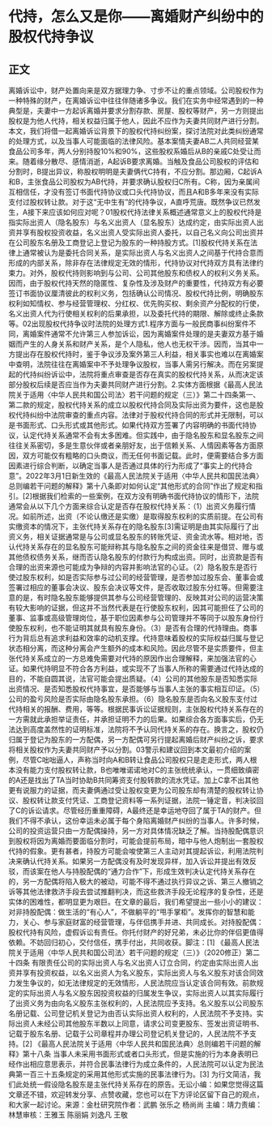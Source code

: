 # 代持，怎么又是你——离婚财产纠纷中的股权代持争议
## 正文
离婚诉讼中，财产处置向来是双方据理力争、寸步不让的重点领域。公司股权作为一种特殊的财产，在离婚诉讼中往往伴随诸多争议。我们在实务中经常遇到的一种典型是，夫妻中一方起诉离婚并要求分割存款、房屋、股权等财产，另一方则提出股权是为他人代持，相关权益归属于他人，因此不应作为夫妻共同财产进行分割。本文，我们将借一起离婚诉讼背景下的股权代持纠纷案，探讨法院对此类纠纷通常的处理方式，以及当事人可能面临的法律风险。基本案情夫妻AB二人共同经营某食品公司多年，两人分别持股10%和90%，这些股权系婚后从B的亲戚C处受让而来。随着缘分散尽、感情消逝，A起诉B要求离婚。当触及食品公司股权的评估和分割时，B提出异议，称股权明明是夫妻俩代C持有，不应分割。那边厢，C起诉A和B，主张食品公司股权为AB代持，并要求确认股权归C所有。C称，因为亲属间互相信任，才没有签订书面代持协议或口头代持协议，而且A和B多年来没有实际支付过股权转让款。对于这“无中生有”的代持争议，A直呼荒唐。既然争议已然发生，A接下来应该如何应对呢？01股权代持法律关系概述通常意义上的股权代持是指实际出资人（隐名股东）与名义出资人（显名股东）达成约定，由实际出资人出资并享有股权投资收益，名义出资人受实际出资人委托，以自己名义向公司出资并在公司股东名册及工商登记上登记为股东的一种持股方式。[1]股权代持关系在法律上通常被认为是委托合同关系，是实际出资人与名义出资人之间基于代持合意而形成的内部关系，除非存在法律规定无效的情形，代持协议对代持双方具有法律约束力。对外，股权代持则影响到与公司、公司其他股东和债权人的权利义务关系。因而，由于股权代持天然的隐匿性、复杂性及涉及财产的重要性，代持双方有必要签订书面协议厘清彼此的权利义务，包括确认公司情况、股权代持比例，明确股东权利如知情权、参与经营管理权、分红权、优先购买权、剩余资产分配权的行使，名义出资人代为行使相关权利的后果承担，以及委托代持的期限、解除或终止条款等。02出现股权代持争议时法院的处理方式1.程序方面与一般民商事纠纷案件不同，离婚案件通常不允许第三人参加诉讼，因为离婚案件处理的是夫妻双方基于婚姻而产生的人身关系和财产关系，是个人隐私，他人也无权干涉。因而，当其中一方提出存在股权代持时，鉴于争议涉及案外第三人利益，相关事实也难以在离婚案中查明，法院往往在离婚案中不予处理争议股权，当事人需另行解决。而在另案提起的代持纠纷诉讼中，法院将重点审查是否存在真实的股权代持关系，从而决定该部分股权后续是否应当作为夫妻共同财产进行分割。2.实体方面根据《最高人民法院关于适用〈中华人民共和国公司法〉若干问题的规定（三）》第二十四条第一、第二款的规定，股权代持关系的成立以股权代持合同及实际出资为要件，这也是股权代持纠纷中法院审查的重点内容。法律对于股权代持合同的形式并无限制，可以是书面形式、口头形式或其他形式。如果代持双方签署了内容明确的书面代持协议，认定代持关系通常不会有太多困难。但实践中，由于隐名股东和显名股东之间往往关系密切，多是生意伙伴或者亲朋好友，出于信赖关系、人情因素等各方面原因，双方可能仅有粗略的口头商议，而无任何书面记载。此时，便需要结合多方面因素进行综合判断，以确定当事人是否通过具体的行为形成了“事实上的代持合意”。2022年3月1日新生效的《最高人民法院关于适用〈中华人民共和国民法典〉总则编若干问题的解释》第十八条即对如何认定“其他形式的合同”作出了规定和指引。[2]根据我们检索的一些案例，在双方没有明确书面代持协议的情形下，法院通常会从以下几个方面来综合认定是否存在股权代持关系：（1）出资义务履行情况。如前所述，出资（不论认缴还是实缴）是取得股东权利的实质前提。在公司有实缴资本的情况下，主张代持关系存在的隐名股东[3]需证明是由其实际履行了出资义务，相关证据通常是与公司或显名股东的转账凭证、资金流水等。相对地，否认代持关系存在的显名股东可能辩称其与隐名股东之间的资金往来是借贷、赠与或其他债权债务关系，继而否认隐名股东的付款行为构成出资。同时，出资款是否有合理的出资来源也可能成为争辩的内容并影响法官的心证。（2）隐名股东是否行使过股东权利，如是否实际参与过公司的经营管理，是否参加过股东会、董事会或签署过相应的董事会决议、股东会决议等文件，是否收取过股东分红等。但需要注意的是，有时隐名股东能够提供其参与公司经营管理的、反映其对公司的运营决策有较大影响的证据，但这并不当然代表是在行使股东权利，因其可能担任了公司的董事、监事或高级管理岗位，基于职位因素参与公司管理并不等同于以股东身份行使股东权利，也不能证明其就具有股东身份。（3）是否有合理的代持理由。商事行为背后总有追求利益和效率的动机支撑。代持意味着股权的实际权益归属与登记状态相分离，而这种分离会产生额外的成本和风险。因此尽管不是实质要件，但主张代持关系成立的一方总难免需要对代持的原因作出合理解释，来加强法官的心证。如果代持明显不符合各方利益，或实现不了当事人所称的需要通过代持达成的目的，不能自圆其说，法官可能会提出质疑。（4）公司的其他股东是否知悉实际出资情况、是否知悉股权代持事宜，是否能够与当事人主张的事实相互印证。（5）公司的盈亏风险是否实际由隐名股东承担。（6）隐名股东是否向名义股东支付过代持相关的报酬、费用，等等。根据民事诉讼证据规则，主张股权代持关系存在的一方需就此承担举证责任，并承担证明不力的后果。如果综合各方面事实后，仍无法达到高度盖然性的证明标准，法院将不予认同代持关系的存在。换言之，股权仍归属于登记为股东的一方配偶，另一方配偶可另行提起离婚后财产纠纷之诉，要求将相关股权作为夫妻共同财产予以分割。03警示和建议回到本文最初介绍的案例，尽管C咄咄逼人，声称当时向A和B转让食品公司股权只是走走形式，两人根本没有能力支付股权转让款，B也唯唯诺诺地对C的主张统统承认，一贯细致缜密的A还是找出了TA当时协助B共同筹资支付股转款的流水凭证。加上C拿不出其他更有说服力的证据，而夫妻俩通过受让股权变更为公司股东却有清楚的股权转让协议、股权转让款支付凭证、工商登记资料等一系列证据，法院一锤定音，判决驳回了C的诉讼请求。尽管经历重重障碍，A最终还是幸运地夺回了属于TA的财产。但我们不得不承认，这份幸运未必属于每个身陷离婚财产纠纷的当事人。许多时候，公司的投资运营只由一方配偶操持，另一方对具体情况缺乏了解。当持股配偶意识到股权将因为离婚而要面临分割时，可能会提前布局，暗中与他人炮制出一套股权代持的假象。更有甚者，持股方可能会唆使第三人主动对其提起诉讼，利用法院判决来确认代持关系。如果另一方配偶没有及时发现异样，加入诉讼并提出有效反驳，而该案在他人与持股配偶的“通力合作”下，形成生效判决认定代持关系存在的，另一方配偶将陷入极大的被动，可能不得不通过执行异议之诉、第三人撤销之诉等其他法律救济手段去尝试推翻判决，而这些救济手段无论程序的复杂性，还是实体的困难性，都明显更为艰巨。在文章的最后，我们希望提出一些小小的建议：对非持股配偶：做生活的“有心人”，不做躺平的“甩手掌柜”。发挥你的智慧和能力，关心、参与家庭财富的经营管理，与伴侣携手并进、共同成长。对持股配偶：股权代持有风险，虚假诉讼有责任。你托付财产的好兄弟，未必比你的伴侣更值得依赖。不妨回归初心，交付信任，携手付出，共同收获。脚注：[1] 《最高人民法院关于适用〈中华人民共和国公司法〉若干问题的规定（三）》（2020修正）第二十四条   有限责任公司的实际出资人与名义出资人订立合同，约定由实际出资人出资并享有投资权益，以名义出资人为名义股东，实际出资人与名义股东对该合同效力发生争议的，如无法律规定的无效情形，人民法院应当认定该合同有效。前款规定的实际出资人与名义股东因投资权益的归属发生争议，实际出资人以其实际履行了出资义务为由向名义股东主张权利的，人民法院应予支持。名义股东以公司股东名册记载、公司登记机关登记为由否认实际出资人权利的，人民法院不予支持。实际出资人未经公司其他股东半数以上同意，请求公司变更股东、签发出资证明书、记载于股东名册、记载于公司章程并办理公司登记机关登记的，人民法院不予支持。[2] 《最高人民法院关于适用〈中华人民共和国民法典〉总则编若干问题的解释》第十八条   当事人未采用书面形式或者口头形式，但是实施的行为本身表明已经作出相应意思表示，并符合民事法律行为成立条件的，人民法院可以认定为民法典第一百三十五条规定的采用其他形式实施的民事法律行为。[3] 为行文简洁，我们此处统一假设隐名股东是主张代持关系存在的原告。无讼小编：如果您觉得这篇文章还不错，欢迎转发分享、点赞收藏，您也可以在下方评论区留下自己的观点，和大家一起讨论。来源：金杜研究院作者：武鹏 张乐之 杨尚尚  主编：靖力责编：林慧审核：王雅玉 陈丽娟 刘逸凡 王敬